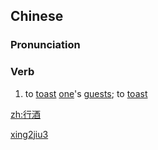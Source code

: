==Chinese==
{{zh-forms}}

===Pronunciation===
{{zh-pron
|m=xíngjiǔ
|cat=v
}}

===Verb===
{{zh-verb}}

# {{lb|zh|archaic}} to [[toast]] [[one]]'s [[guest]]s; to [[toast]]

[[Category:Mandarin archaic terms|xing2jiu3]]

[[zh:行酒]]